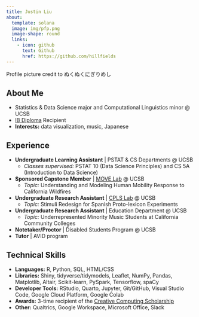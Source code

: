 ```yaml
---
title: Justin Liu
about:
  template: solana
  image: img/pfp.png
  image-shape: round
  links:
    - icon: github
      text: Github
      href: https://github.com/hillfields
---
```


Profile picture credit to ぬくぬくにぎりめし

## About Me

-   Statistics & Data Science major and Computational Linguistics minor @ UCSB
-   [IB Diploma](https://www.ibo.org/programmes/diploma-programme/) Recipient
-   **Interests:** data visualization, music, Japanese

## Experience

-   **Undergraduate Learning Assistant** | PSTAT & CS Departments @ UCSB
    -   *Classes supervised:* PSTAT 10 (Data Science Principles) and CS 5A (Introduction to Data Science)
-   **Sponsored Capstone Member** | [MOVE Lab](http://move.geog.ucsb.edu/) @ UCSB
    -   *Topic:* Understanding and Modeling Human Mobility Response to California Wildfires
-   **Undergraduate Research Assistant** | [CPLS Lab](https://ucsb-cpls-lab.github.io/) @ UCSB
    -   *Topic:* Stimuli Redesign for Spanish Proto-lexicon Experiments
-   **Undergraduate Research Assistant** | Education Department @ UCSB
    -   *Topic:* Underrepresented Minority Music Students at California Community Colleges
-   **Notetaker/Proctor** | Disabled Students Program @ UCSB
-   **Tutor** | AVID program

## Technical Skills

-   **Languages:** R, Python, SQL, HTML/CSS
-   **Libraries:** Shiny, tidyverse/tidymodels, Leaflet, NumPy, Pandas, Matplotlib, Altair, Scikit-learn, PySpark, Tensorflow, spaCy
-   **Developer Tools:** RStudio, Quarto, Jupyter, Git/GitHub, Visual Studio Code, Google Cloud Platform, Google Colab
-   **Awards:** 3-time recipient of the [Creative Computing Scholarship](https://summer.ucsb.edu/courses/course-spotlight/creative-computing)
-   **Other:** Qualtrics, Google Workspace, Microsoft Office, Slack

